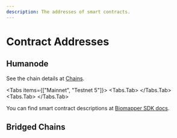```yaml
---
description: The addresses of smart contracts.
---
```



# Contract Addresses

## Humanode

See the chain details at [Chains](https://link.humanode.io/docs/chains).

<Tabs items={["Mainnet", "Testnet 5"]}>
  <Tabs.Tab>
    <HumanodeChainInfo
      biomapperAddress="0x45E7F628eFd31774De8299EABC80D73Be3E751B3"
      biomapperLogAddress="0x877Bb6c2d22918563c4688e68b62c2F678Cc0BFD"
      uiUrl="https://mainnet.biomapper.hmnd.app/"
    />
  </Tabs.Tab>
  <Tabs.Tab>
    <HumanodeChainInfo
      biomapperAddress="0x82309C161eD219A0f36C5915A4a3e710B1141C7C"
      biomapperLogAddress="0x3f2B3E471b207475519989369d5E4F2cAbd0A39F"
      uiUrl="https://testnet5.biomapper.hmnd.app/"
    />
  </Tabs.Tab>
</Tabs>

You can find smart contract descriptions
at [Biomapper SDK docs](https://link.humanode.io/docs/biomapper-sdk).

## Bridged Chains

<BridgedChainsInfo chains={[]} />
